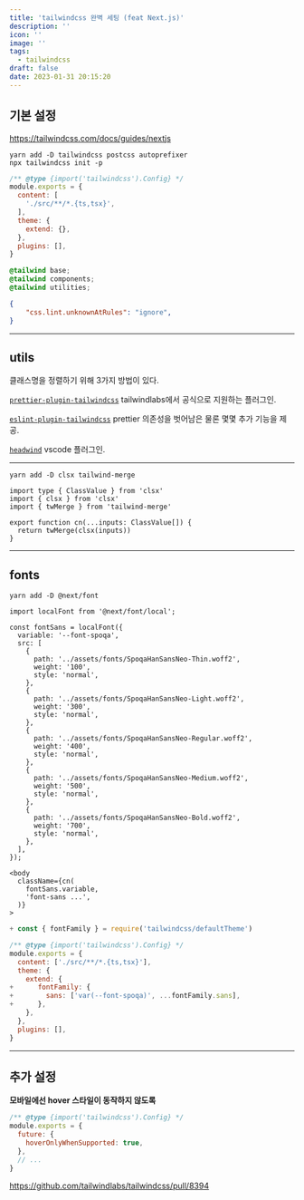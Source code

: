 ```yaml
---
title: 'tailwindcss 완벽 세팅 (feat Next.js)'
description: ''
icon: ''
image: ''
tags:
  - tailwindcss
draft: false
date: 2023-01-31 20:15:20
---
```


## 기본 설정

https://tailwindcss.com/docs/guides/nextjs

```shell
yarn add -D tailwindcss postcss autoprefixer
npx tailwindcss init -p
```

```js:tailwind.config.js {4}
/** @type {import('tailwindcss').Config} */
module.exports = {
  content: [
    './src/**/*.{ts,tsx}',
  ],
  theme: {
    extend: {},
  },
  plugins: [],
}
```

```css:global.css
@tailwind base;
@tailwind components;
@tailwind utilities;
```

```json:.vscode/settings.json
{
    "css.lint.unknownAtRules": "ignore",
}
```

---

## utils

클래스명을 정렬하기 위해 3가지 방법이 있다.

[`prettier-plugin-tailwindcss`](https://github.com/tailwindlabs/prettier-plugin-tailwindcss)
tailwindlabs에서 공식으로 지원하는 플러그인.

[`eslint-plugin-tailwindcss`](https://github.com/francoismassart/eslint-plugin-tailwindcss)
prettier 의존성을 벗어남은 물론 몇몇 추가 기능을 제공.

[`headwind`](https://marketplace.visualstudio.com/items?itemName=heybourn.headwind)
vscode 플러그인.

---

```shell
yarn add -D clsx tailwind-merge
```

```ts:libs/utils
import type { ClassValue } from 'clsx'
import { clsx } from 'clsx'
import { twMerge } from 'tailwind-merge'

export function cn(...inputs: ClassValue[]) {
  return twMerge(clsx(inputs))
}
```

---

## fonts

```shell
yarn add -D @next/font
```

```tsx:layout.tsx
import localFont from '@next/font/local';

const fontSans = localFont({
  variable: '--font-spoqa',
  src: [
    {
      path: '../assets/fonts/SpoqaHanSansNeo-Thin.woff2',
      weight: '100',
      style: 'normal',
    },
    {
      path: '../assets/fonts/SpoqaHanSansNeo-Light.woff2',
      weight: '300',
      style: 'normal',
    },
    {
      path: '../assets/fonts/SpoqaHanSansNeo-Regular.woff2',
      weight: '400',
      style: 'normal',
    },
    {
      path: '../assets/fonts/SpoqaHanSansNeo-Medium.woff2',
      weight: '500',
      style: 'normal',
    },
    {
      path: '../assets/fonts/SpoqaHanSansNeo-Bold.woff2',
      weight: '700',
      style: 'normal',
    },
  ],
});

<body
  className={cn(
    fontSans.variable,
    'font-sans ...',
  )}
>
```

```diff-js:tailwind.config.js
+ const { fontFamily } = require('tailwindcss/defaultTheme')

/** @type {import('tailwindcss').Config} */
module.exports = {
  content: ['./src/**/*.{ts,tsx}'],
  theme: {
    extend: {
+      fontFamily: {
+        sans: ['var(--font-spoqa)', ...fontFamily.sans],
+      },
    },
  },
  plugins: [],
}
```

---

## 추가 설정

**모바일에선 hover 스타일이 동작하지 않도록**

```js:tailwind.config.js {4}
/** @type {import('tailwindcss').Config} */
module.exports = {
  future: {
    hoverOnlyWhenSupported: true,
  },
  // ...
}
```

https://github.com/tailwindlabs/tailwindcss/pull/8394

